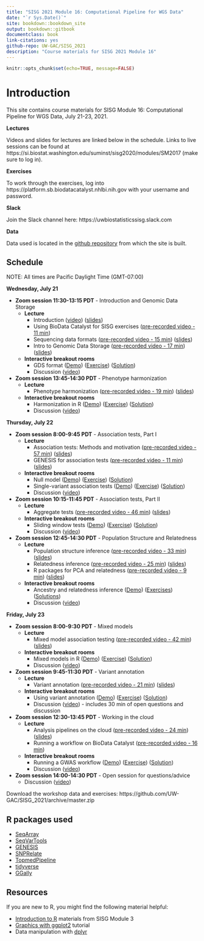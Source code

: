 ```yaml
---
title: "SISG 2021 Module 16: Computational Pipeline for WGS Data"
date: "`r Sys.Date()`"
site: bookdown::bookdown_site
output: bookdown::gitbook
documentclass: book
link-citations: yes
github-repo: UW-GAC/SISG_2021
description: "Course materials for SISG 2021 Module 16"
---
```


```r
knitr::opts_chunk$set(echo=TRUE, message=FALSE)
```

# Introduction

This site contains course materials for SISG Module 16: Computational Pipeline for WGS Data, July 21-23, 2021.

**Lectures**

Videos and slides for lectures are linked below in the schedule. Links to live sessions can be found at https://si.biostat.washington.edu/suminst/sisg2020/modules/SM2017 (make sure to log in).

**Exercises**

To work through the exercises, log into https://platform.sb.biodatacatalyst.nhlbi.nih.gov with your username and password.

**Slack**

Join the Slack channel here: https://uwbiostatisticssisg.slack.com

**Data**

Data used is located in the [github repository](https://github.com/UW-GAC/SISG_2021) from which the site is built.


## Schedule

NOTE: All times are Pacific Daylight Time (GMT-07:00)

**Wednesday, July 21**

- **Zoom session 11:30-13:15 PDT** - Introduction and Genomic Data Storage
    - **Lecture**
        - Introduction ([video]()) ([slides](https://docs.google.com/presentation/d/17DFvIH97RhcY6gq-BRYsxL-0r2jgl_p1-EMsgGXIYoE/edit?usp=sharing))
        - Using BioData Catalyst for SISG exercises ([pre-recorded video - 11 min](https://washington.zoom.us/rec/share/z_BtN6jw5mVLQqfozUjyVKMtLLjvX6a8g3Qb8_YMnxnMNLbhANUyCVqRIROOytne?startTime=1595869554000))
        - Sequencing data formats ([pre-recorded video - 15 min](https://washington.zoom.us/rec/share/3OZtIZX_7mZLXtLyuB35R7EEJI7GX6a8hiAYrKELyR27RU_39JyIFRL8b5w4UuhF?startTime=1594683337000)) ([slides](https://si.biostat.washington.edu/sites/default/files/modules/Sequencing_data_formats_1.pdf))
        - Intro to Genomic Data Storage ([pre-recorded video - 17 min](https://washington.zoom.us/rec/share/ptwyaIrp83xJaZ3Cw3vEaq0sGNjEaaa8hiNN-PUNmU_BnBgez69k4oCz449iOgL4?startTime=1594840618000)) ([slides](https://si.biostat.washington.edu/sites/default/files/modules/GDS_intro_2.pdf))
    - **Interactive breakout rooms**
        - GDS format ([Demo](https://uw-gac.github.io/SISG_2021/gds-format.html)) ([Exercise](https://uw-gac.github.io/SISG_2021/gds-format.html#exercises)) ([Solution](https://uw-gac.github.io/SISG_2021/gds-format.html#solutions))
        - Discussion ([video]())
        
- **Zoom session 13:45-14:30 PDT** - Phenotype harmonization
    - **Lecture**
        - Phenotype harmonization ([pre-recorded video - 19 min](https://washington.zoom.us/rec/share/5JV7ILH-1jNIE4Hc2gL1Yq48Br_vaaa8hnIb8_ELyUdlGBoRiHsdmGIpd5zz6kZn?startTime=1595370005000)) ([slides](https://si.biostat.washington.edu/sites/default/files/modules/pheno_harmonization.pdf))
    - **Interactive breakout rooms**
        - Harmonization in R ([Demo](https://uw-gac.github.io/SISG_2021/phenotype-harmonization.html)) ([Exercise]()) ([Solution]())
        - Discussion ([video]())

**Thursday, July 22**

- **Zoom session 8:00-9:45 PDT** - Association tests, Part I
    - **Lecture**
        - Association tests: Methods and motivation ([pre-recorded video - 57 min](https://drive.google.com/file/d/1ECge7BRjxzXTFqELaWK0yzcQK7gu8mlC/view?usp=sharing)) ([slides](https://si.biostat.washington.edu/sites/default/files/modules/SISG20AssocTests.pdf))
        - GENESIS for association tests ([pre-recorded video - 11 min](https://washington.zoom.us/rec/share/3elQCuvU5jtOZ7fvyFnRaLYsJdu5X6a8g3dK8_YKnh4NQI_41ZS6bU1xORhZMPGO?startTime=1595363212000)) ([slides](https://si.biostat.washington.edu/sites/default/files/modules/R_assoc_tests_2.pdf))
    - **Interactive breakout rooms**
        - Null model ([Demo](https://uw-gac.github.io/SISG_2021/association-tests-part-i.html)) ([Exercise](https://uw-gac.github.io/SISG_2021/association-tests-part-i.html#exercise)) ([Solution](https://uw-gac.github.io/SISG_2021/association-tests-part-i.html#solution))
        - Single-variant association tests ([Demo](https://uw-gac.github.io/SISG_2021/association-tests-part-i.html#single-variant-association-tests)) ([Exercise](https://uw-gac.github.io/SISG_2021/association-tests-part-i.html#exercise-1)) ([Solution](https://uw-gac.github.io/SISG_2021/association-tests-part-i.html#solution-1))
        - Discussion ([video]())
        
- **Zoom session 10:15-11:45 PDT** - Association tests, Part II
    - **Lecture**
        - Aggregate tests ([pre-recorded video - 46 min](https://drive.google.com/file/d/1L8JVcijItOwEhYIsVkOALFdeAigL1tTJ/view?usp=sharing)) ([slides](https://si.biostat.washington.edu/sites/default/files/modules/SISG20AssocTests.pdf))
    - **Interactive breakout rooms**
        - Sliding window tests ([Demo](https://uw-gac.github.io/SISG_2021/association-tests-part-ii.html)) ([Exercise](https://uw-gac.github.io/SISG_2021/association-tests-part-ii.html#exercise-2)) ([Solution](https://uw-gac.github.io/SISG_2021/association-tests-part-ii.html#solution-2))
        - Discussion ([video]())
        
- **Zoom session 12:45-14:30 PDT** - Population Structure and Relatedness
    - **Lecture**
        - Population structure inference ([pre-recorded video - 33 min](https://drive.google.com/file/d/1hLtTP1b6aUDBbz9mQ2i9J9Yg3Zbfsvvm/view?usp=sharing)) ([slides](https://si.biostat.washington.edu/sites/default/files/modules/Population_Structure_Inference_2020.pdf))
        - Relatedness inference ([pre-recorded video - 25 min](https://drive.google.com/file/d/1JMlVvEGU4x9u2UBIJiw7RRIFUrbNdj3f/view?usp=sharing)) ([slides](https://si.biostat.washington.edu/sites/default/files/modules/Relatedness_Inference_2020.pdf))
        - R packages for PCA and relatedness ([pre-recorded video - 9 min](https://washington.zoom.us/rec/share/uup8C5Ts50VOWpWdxHDDWvUzE7nieaa8gHVP_qFcxUt1umphrSYNDW9yDt3q5M-n?startTime=1595442394000)) ([slides](https://si.biostat.washington.edu/sites/default/files/modules/R_kinship_pca_1.pdf))
    - **Interactive breakout rooms**
        - Ancestry and relatedness inference ([Demo](https://uw-gac.github.io/SISG_2021/ancestry-and-relatedness-inference.html)) ([Exercises](https://uw-gac.github.io/SISG_2021/ancestry-and-relatedness-inference.html#exercises-1)) ([Solutions](https://uw-gac.github.io/SISG_2021/ancestry-and-relatedness-inference.html#solutions-1))
        - Discussion ([video]())

**Friday, July 23**

- **Zoom session 8:00-9:30 PDT** - Mixed models
    - **Lecture**
        - Mixed model association testing ([pre-recorded video - 42 min](https://drive.google.com/file/d/1H01K3rhjsKiFCmIcXRRkPxoGF_a6DojL/view?usp=sharing)) ([slides](https://si.biostat.washington.edu/sites/default/files/modules/Mixed_Model_Association_Testing_2020.pdf))
    - **Interactive breakout rooms**
        - Mixed models in R ([Demo](https://uw-gac.github.io/SISG_2021/mixed-models.html)) ([Exercise](https://uw-gac.github.io/SISG_2021/mixed-models.html#exercise-3)) ([Solution](https://uw-gac.github.io/SISG_2021/mixed-models.html#solution-3))
        - Discussion ([video]())
        
- **Zoom session 9:45-11:30 PDT** - Variant annotation
    - **Lecture**
        - Variant annotation ([pre-recorded video - 21 min](https://washington.zoom.us/rec/share/5cpzcuntpklJW8_K7mKPZ7U4RY7-T6a81CZLqfcLmEZ4UtOvefz1dn05i3eFNAjJ?startTime=1595707556000)) ([slides](https://si.biostat.washington.edu/sites/default/files/modules/variant_annotation_0.pdf))
    - **Interactive breakout rooms**
        - Using variant annotation ([Demo](https://uw-gac.github.io/SISG_2021/variant-annotation.html)) ([Exercise]()) ([Solution]())
        - Discussion ([video]()) - includes 30 min of open questions and discussion
        
- **Zoom session 12:30-13:45 PDT** - Working in the cloud
    - **Lecture**
        - Analysis pipelines on the cloud  ([pre-recorded video - 24 min](https://washington.zoom.us/rec/share/4_1bI-3Q3UVLXJH07BmGSvUgTrz1eaa8hiceqPoPzUzd-fBH94rKeazO2iV8z6i6?startTime=1595875794000)) ([slides](https://si.biostat.washington.edu/sites/default/files/modules/Cloud_Computing.pdf))
        - Running a workflow on BioData Catalyst ([pre-recorded video - 16 min](https://washington.zoom.us/rec/share/wtxcFZPgzF5LTZXHxVPiQ5weMtreX6a81SNMrPIEn0sVFKctNRBSuHnZR4Lx78Bg?startTime=1595882071000))
    - **Interactive breakout rooms**
        - Running a GWAS workflow ([Demo](https://uw-gac.github.io/SISG_2021/exercises-running-a-gwas-workflow.html)) ([Exercise]()) ([Solution]())
        - Discussion ([video]())
        
- **Zoom session 14:00-14:30 PDT** - Open session for questions/advice
    - Discussion ([video]())



Download the workshop data and exercises: https://github.com/UW-GAC/SISG_2021/archive/master.zip

## R packages used

- [SeqArray](http://bioconductor.org/packages/release/bioc/html/SeqArray.html)
- [SeqVarTools](http://bioconductor.org/packages/release/bioc/html/SeqVarTools.html)
- [GENESIS](http://bioconductor.org/packages/release/bioc/html/GENESIS.html)
- [SNPRelate](http://bioconductor.org/packages/release/bioc/html/SNPRelate.html)
- [TopmedPipeline](https://github.com/UW-GAC/analysis_pipeline/tree/master/TopmedPipeline)
- [tidyverse](https://www.tidyverse.org)
- [GGally](https://cran.r-project.org/web/packages/GGally)


## Resources

If you are new to R, you might find the following material helpful:

- [Introduction to R](http://faculty.washington.edu/kenrice/rintro/indexSEA15.shtml) materials from SISG Module 3
- [Graphics with ggplot2](http://tutorials.iq.harvard.edu/R/Rgraphics/Rgraphics.html) tutorial
- Data manipulation with [dplyr](http://dplyr.tidyverse.org/)
